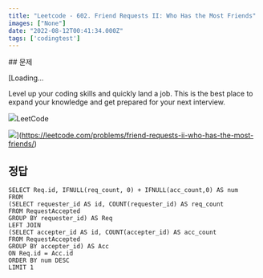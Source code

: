 ```yaml
---
title: "Leetcode - 602. Friend Requests II: Who Has the Most Friends"
images: ["None"]
date: "2022-08-12T00:41:34.000Z"
tags: ['codingtest']
---
```


<TOCInline toc={props.toc} asDisclosure />
## 문제

[Loading...

Level up your coding skills and quickly land a job. This is the best place to expand your knowledge and get prepared for your next interview.

![](https://leetcode.com/favicon-192x192.png)LeetCode

![](https://leetcode.com/static/images/LeetCode_Sharing.png)](https://leetcode.com/problems/friend-requests-ii-who-has-the-most-friends/)

## 정답

```
SELECT Req.id, IFNULL(req_count, 0) + IFNULL(acc_count,0) AS num
FROM
(SELECT requester_id AS id, COUNT(requester_id) AS req_count
FROM RequestAccepted
GROUP BY requester_id) AS Req
LEFT JOIN
(SELECT accepter_id AS id, COUNT(accepter_id) AS acc_count
FROM RequestAccepted
GROUP BY accepter_id) AS Acc
ON Req.id = Acc.id
ORDER BY num DESC
LIMIT 1
```
